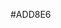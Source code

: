 <nowiki>#ADD8E6</nowiki><noinclude>

[[Category:Singapore political party colour templates|{{PAGENAME}}]]
</noinclude>